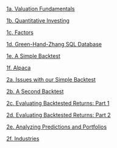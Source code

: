 [1a. Valuation Fundamentals](1a-valuation-fundamentals.html){target="_blank"}

[1b. Quantitative Investing](1b-quant-investing.html){target="_blank"}

[1c. Factors](1c-factors.html){target="_blank"}

[1d. Green-Hand-Zhang SQL Database](1d-ghz-database.html){target="_blank"}

[1e. A Simple Backtest](1e-simple-backtest.html){target="_blank"}

[1f. Alpaca](1f-alpaca.html){target="_blank"}

[2a. Issues with our Simple Backtest](2a-issues-second-backtest.html){target="_blank"}

[2b. A Second Backtest](2b-second-backtest.html){target="_blank"}

[2c. Evaluating Backtested Returns: Part 1](2c-evaluating-returns-part1.html){target="_blank"}

[2d. Evaluating Backtested Returns: Part 2](2d-evaluating-returns-part2.html){target="_blank"}

[2e. Analyzing Predictions and Portfolios](2e-analyzing-portfolios.html){target="_blank"}

[2f. Industries](2f-industries.html){target="_blank"}
